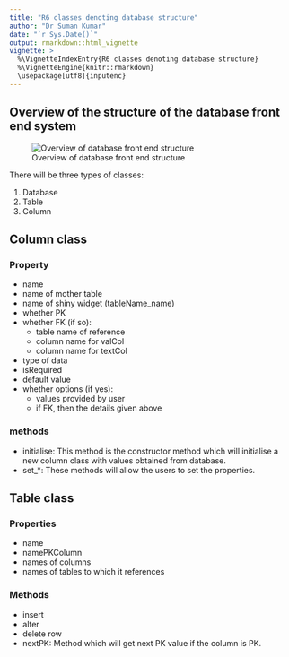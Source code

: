 ```yaml
---
title: "R6 classes denoting database structure"
author: "Dr Suman Kumar"
date: "`r Sys.Date()`"
output: rmarkdown::html_vignette
vignette: >
  %\VignetteIndexEntry{R6 classes denoting database structure}
  %\VignetteEngine{knitr::rmarkdown}
  \usepackage[utf8]{inputenc}
---
```


## Overview of the structure of the database front end system

![Overview of database front end structure](overview.svg)


There will be three types of classes:

1. Database
2. Table
3. Column

## Column class

### Property

- name
- name of mother table
- name of shiny widget (tableName_name)
- whether PK
- whether FK (if so):
    - table name of reference
    - column name for valCol
    - column name for textCol
- type of data
- isRequired
- default value
- whether options (if yes):
    - values provided by user
    - if FK, then the details given above

### methods

- initialise: This method is the constructor method which will initialise a new column class with values obtained from database.
- set_*: These methods will allow the users to set the properties.

## Table class

### Properties

- name
- namePKColumn
- names of columns
- names of tables to which it references

### Methods

- insert
- alter
- delete row
- nextPK: Method which will get next PK value if the column is PK.

